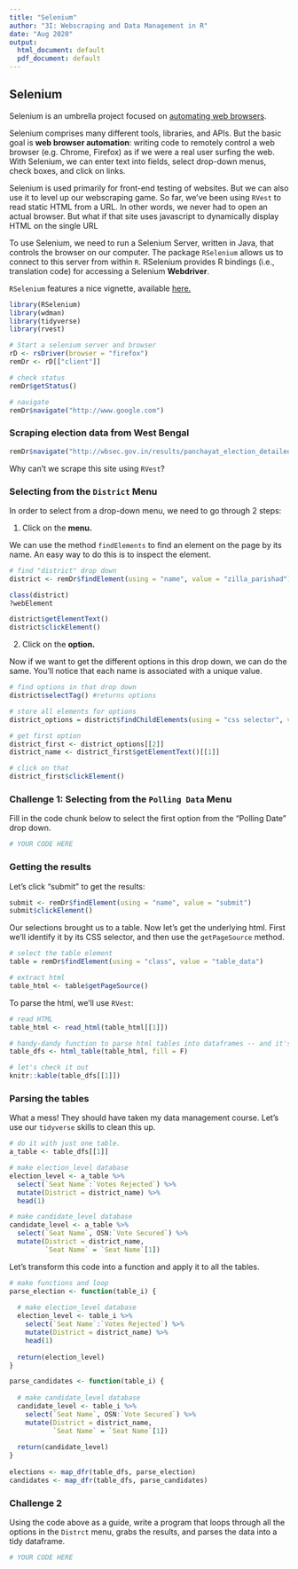 ```yaml
---
title: "Selenium"
author: "3I: Webscraping and Data Management in R"
date: "Aug 2020"
output:
  html_document: default
  pdf_document: default
---
```


## Selenium

Selenium is an umbrella project focused on [automating web browsers](https://www.selenium.dev/documentation/en/). 

Selenium comprises many different tools, libraries, and APIs. But the basic goal is **web browser automation**: writing code to remotely control a web browser (e.g. Chrome, Firefox) as if we were a real user surfing the web. With Selenium, we can enter text into fields, select drop-down menus, check boxes, and click on links.

Selenium is used primarily for front-end testing of websites. But we can also use it to level up our webscraping game. So far, we've been using `RVest` to read static HTML from a URL. In other words, we never had to open an actual browser. But what if that site uses javascript to dynamically display HTML on the single URL 

To use Selenium, we need to run a Selenium Server, written in Java, that controls the browser on our computer. The package `RSelenium` allows us to connect to this server from within `R`. RSelenium provides R bindings (i.e., translation code) for accessing a Selenium **Webdriver**. 

`RSelenium` features a nice vignette, available [here.](https://docs.ropensci.org/RSelenium/articles/basics.html)

```r
library(RSelenium)
library(wdman)
library(tidyverse)
library(rvest)

# Start a selenium server and browser
rD <- rsDriver(browser = "firefox")
remDr <- rD[["client"]]

# check status
remDr$getStatus()

# navigate
remDr$navigate("http://www.google.com")
```

### Scraping election data from West Bengal 

```r
remDr$navigate("http://wbsec.gov.in/results/panchayat_election_detailed_result?election_year=2013")
```

Why can't we scrape this site using `RVest`?

### Selecting from the `District` Menu

In order to select from a drop-down menu, we need to go through 2 steps:

1. Click on the **menu.**

We can use the method `findElements` to find an element on the page by its name. An easy way to do this is to inspect the element.

```r
# find "district" drop down
district <- remDr$findElement(using = "name", value = "zilla_parishad")

class(district)
?webElement

district$getElementText()
district$clickElement()
```

2. Click on the **option.**

Now if we want to get the different options in this drop down, we can do the same. You'll notice that each name is associated with a unique value.

```r
# find options in that drop down
district$selectTag() #returns options

# store all elements for options
district_options = district$findChildElements(using = "css selector", value = "option")

# get first option
district_first <- district_options[[2]]
district_name <- district_first$getElementText()[[1]]

# click on that
district_first$clickElement()
```

### Challenge 1: Selecting from the `Polling Data` Menu

Fill in the code chunk below to select the first option from the  "Polling Date" drop down.

```r
# YOUR CODE HERE
```

### Getting the results

Let's click "submit" to get the results:

```r
submit <- remDr$findElement(using = "name", value = "submit")
submit$clickElement()
```

Our selections brought us to a table. Now let's get the underlying html. First we'll identify it by its CSS selector, and then use the `getPageSource` method.

```r
# select the table element
table = remDr$findElement(using = "class", value = "table_data")

# extract html
table_html <- table$getPageSource()
```

To parse the html, we'll use `RVest`:

```r
# read HTML
table_html <- read_html(table_html[[1]])

# handy-dandy function to parse html tables into dataframes -- and it's vectorized!
table_dfs <- html_table(table_html, fill = F)

# let's check it out
knitr::kable(table_dfs[[1]])
```

### Parsing the tables

What a mess! They should have taken my data management course. Let's use our `tidyverse` skills to clean this up.

```r
# do it with just one table.
a_table <- table_dfs[[1]]

# make election_level database
election_level <- a_table %>%
  select(`Seat Name`:`Votes Rejected`) %>%
  mutate(District = district_name) %>%
  head(1)

# make candidate_level database
candidate_level <- a_table %>%
  select(`Seat Name`, OSN:`Vote Secured`) %>%
  mutate(District = district_name,
         `Seat Name` = `Seat Name`[1])
```

Let's transform this code into a function and apply it to all the tables.

```r
# make functions and loop
parse_election <- function(table_i) {
  
  # make election_level database
  election_level <- table_i %>%
    select(`Seat Name`:`Votes Rejected`) %>%
    mutate(District = district_name) %>%
    head(1)
  
  return(election_level)
}

parse_candidates <- function(table_i) {
  
  # make candidate_level database
  candidate_level <- table_i %>%
    select(`Seat Name`, OSN:`Vote Secured`) %>%
    mutate(District = district_name,
           `Seat Name` = `Seat Name`[1])
  
  return(candidate_level)
}
  
elections <- map_dfr(table_dfs, parse_election)
candidates <- map_dfr(table_dfs, parse_candidates)
```

### Challenge 2

Using the code above as a guide, write a program that loops through all the options in the `Distrct` menu, grabs the results, and parses the data into a tidy dataframe.

```r
# YOUR CODE HERE
```
